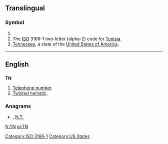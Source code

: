 {{also|.tn|T.-N.}}
==Translingual==

===Symbol===
{{infl|mul|symbol}}

# {{SI-unit-abb|tera|newton|[[force]]}}
# The [[ISO]] 3166-1 two-letter (alpha-2) code for [[Tunisia]].
# [[Tennessee]], a state of the [[United States of America]].

[[Category:ISO 3166-1]]
----
==English==

==={{initialism}}===
'''TN'''

# [[telephone number|Telephone number]].
# [[twisted nematic|Twisted nematic]].<!-- A type of LCD displays -->

===Anagrams===
* {{alphagram|[[NT#English|NT]]}} , [[N.T.#English|N.T.]]


[[Category:US States]]

[[fr:TN]]
[[pl:TN]]